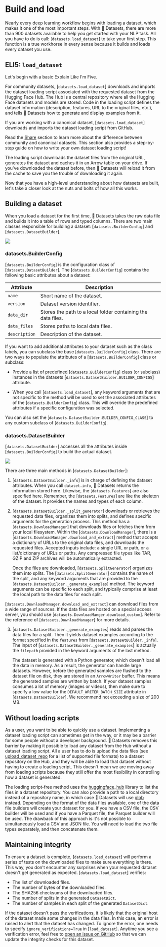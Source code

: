 # Build and load

Nearly every deep learning workflow begins with loading a dataset, which makes it one of the most important steps. With 🤗 Datasets, there are more than 900 datasets available to help you get started with your NLP task. All you have to do is call: [`datasets.load_dataset`] to take your first step. This function is a true workhorse in every sense because it builds and loads every dataset you use.

## ELI5: `load_dataset`

Let's begin with a basic Explain Like I'm Five.

For community datasets, [`datasets.load_dataset`] downloads and imports the dataset loading script associated with the requested dataset from the Hugging Face Hub. The Hub is a central repository where all the Hugging Face datasets and models are stored. Code in the loading script defines the dataset information (description, features, URL to the original files, etc.), and tells 🤗 Datasets how to generate and display examples from it.

If you are working with a canonical dataset, [`datasets.load_dataset`] downloads and imports the dataset loading script from GitHub.

<Tip>

Read the [Share](./share) section to learn more about the difference between community and canonical datasets. This section also provides a step-by-step guide on how to write your own dataset loading script!

</Tip>

The loading script downloads the dataset files from the original URL, generates the dataset and caches it in an Arrow table on your drive. If you've downloaded the dataset before, then 🤗 Datasets will reload it from the cache to save you the trouble of downloading it again.

Now that you have a high-level understanding about how datasets are built, let's take a closer look at the nuts and bolts of how all this works.

## Building a dataset

When you load a dataset for the first time, 🤗 Datasets takes the raw data file and builds it into a table of rows and typed columns. There are two main classes responsible for building a dataset: [`datasets.BuilderConfig`] and [`datasets.DatasetBuilder`].


<div class="flex justify-center">
   <img src="https://huggingface.co/datasets/huggingface/documentation-images/resolve/main/datasets/builderconfig.png"/>
</div>

### datasets.BuilderConfig

[`datasets.BuilderConfig`] is the configuration class of [`datasets.DatasetBuilder`]. The [`datasets.BuilderConfig`] contains the following basic attributes about a dataset:

| Attribute     | Description                                                  |
|---------------|--------------------------------------------------------------|
| `name`        | Short name of the dataset.                                   |
| `version`     | Dataset version identifier.                                  |
| `data_dir`    | Stores the path to a local folder containing the data files. |
| `data_files`  | Stores paths to local data files.                            |
| `description` | Description of the dataset.                                  |

If you want to add additional attributes to your dataset such as the class labels, you can subclass the base [`datasets.BuilderConfig`] class. There are two ways to populate the attributes of a [`datasets.BuilderConfig`] class or subclass:

- Provide a list of predefined [`datasets.BuilderConfig`] class (or subclass) instances in the datasets [`datasets.DatasetBuilder.BUILDER_CONFIGS`] attribute.

- When you call [`datasets.load_dataset`], any keyword arguments that are not specific to the method will be used to set the associated attributes of the [`datasets.BuilderConfig`] class. This will override the predefined attributes if a specific configuration was selected.

You can also set the [`datasets.DatasetBuilder.BUILDER_CONFIG_CLASS`] to any custom subclass of [`datasets.BuilderConfig`].

### datasets.DatasetBuilder

[`datasets.DatasetBuilder`] accesses all the attributes inside [`datasets.BuilderConfig`] to build the actual dataset.

<div class="flex justify-center">
   <img src="https://huggingface.co/datasets/huggingface/documentation-images/resolve/main/datasets/datasetbuilder.png"/>
</div>

There are three main methods in [`datasets.DatasetBuilder`]:

1. [`datasets.DatasetBuilder._info`] is in charge of defining the dataset attributes. When you call `dataset.info`, 🤗 Datasets returns the information stored here. Likewise, the [`datasets.Features`] are also specified here. Remember, the [`datasets.Features`] are like the skeleton of the dataset. It provides the names and types of each column.

2. [`datasets.DatasetBuilder._split_generator`] downloads or retrieves the requested data files, organizes them into splits, and defines specific arguments for the generation process. This method has a [`datasets.DownloadManager`] that downloads files or fetches them from your local filesystem. Within the [`datasets.DownloadManager`], there is a [`datasets.DownloadManager.download_and_extract`] method that accepts a dictionary of URLs to the original data files, and downloads the requested files. Accepted inputs include: a single URL or path, or a list/dictionary of URLs or paths. Any compressed file types like TAR, GZIP and ZIP archives will be automatically extracted.

   Once the files are downloaded, [`datasets.SplitGenerator`] organizes them into splits. The [`datasets.SplitGenerator`] contains the name of the split, and any keyword arguments that are provided to the [`datasets.DatasetBuilder._generate_examples`] method. The keyword arguments can be specific to each split, and typically comprise at least the local path to the data files for each split.

<Tip>

[`datasets.DownloadManager.download_and_extract`] can download files from a wide range of sources. If the data files are hosted on a special access server, you should use [`datasets.DownloadManger.download_custom`]. Refer to the reference of [`datasets.DownloadManager`] for more details.

</Tip>

3. [`datasets.DatasetBuilder._generate_examples`] reads and parses the data files for a split. Then it yields dataset examples according to the format specified in the `features` from [`datasets.DatasetBuilder._info`]. The input of [`datasets.DatasetBuilder._generate_examples`] is actually the `filepath` provided in the keyword arguments of the last method.

   The dataset is generated with a Python generator, which doesn't load all the data in memory. As a result, the generator can handle large datasets. However, before the generated samples are flushed to the dataset file on disk, they are stored in an `ArrowWriter` buffer. This means the generated samples are written by batch. If your dataset samples consumes a lot of memory (images or videos), then make sure to specify a low value for the `DEFAULT_WRITER_BATCH_SIZE` attribute in [`datasets.DatasetBuilder`]. We recommend not exceeding a size of 200 MB.

## Without loading scripts

As a user, you want to be able to quickly use a dataset. Implementing a dataset loading script can sometimes get in the way, or it may be a barrier for some people without a developer background. 🤗 Datasets removes this barrier by making it possible to load any dataset from the Hub without a dataset loading script. All a user has to do is upload the data files (see [upload_dataset_repo](#upload_dataset_repo) for a list of supported file formats) to a dataset repository on the Hub, and they will be able to load that dataset without having to create a loading script. This doesn't mean we are moving away from loading scripts because they still offer the most flexibility in controlling how a dataset is generated.

The loading script-free method uses the [huggingface_hub](https://github.com/huggingface/huggingface_hub) library to list the files in a dataset repository. You can also provide a path to a local directory instead of a repository name, in which case 🤗 Datasets will use [glob](https://docs.python.org/3/library/glob) instead. Depending on the format of the data files available, one of the data file builders will create your dataset for you. If you have a CSV file, the CSV builder will be used and if you have a Parquet file, the Parquet builder will be used. The drawback of this approach is it's not possible to simultaneously load a CSV and JSON file. You will need to load the two file types separately, and then concatenate them.

## Maintaining integrity

To ensure a dataset is complete, [`datasets.load_dataset`] will perform a series of tests on the downloaded files to make sure everything is there. This way, you don't encounter any surprises when your requested dataset doesn't get generated as expected. [`datasets.load_dataset`] verifies:

- The list of downloaded files.
- The number of bytes of the downloaded files.
- The SHA256 checksums of the downloaded files.
- The number of splits in the generated `DatasetDict`.
- The number of samples in each split of the generated `DatasetDict`.

If the dataset doesn't pass the verifications, it is likely that the original host of the dataset made some changes in the data files.
In this case, an error is raised to alert that the dataset has changed.
To ignore the error, one needs to specify `ignore_verifications=True` in [`load_dataset`].
Anytime you see a verification error, feel free to [open an issue on GitHub](https://github.com/huggingface/datasets/issues) so that we can update the integrity checks for this dataset.
